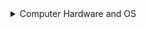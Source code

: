 <details>

<summary>Computer Hardware and OS</summary>
<p>

Avalanche is an incredibly lightweight protocol, so nodes can run on commodity
hardware. Note that as network usage increases, hardware requirements may
change.

- CPU: Equivalent of 8 AWS vCPU
- RAM: 16 GiB
- Storage: 1 TiB SSD
- OS: Ubuntu 20.04 or MacOS &gt;= 12

:::caution

Please do not try running a node on an HDD, as you may get poor and random
read/write latencies, therefore reducing performance and reliability.

:::

</p>
</details>
